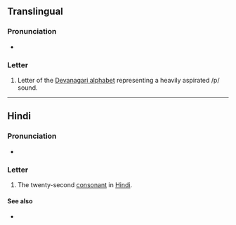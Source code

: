 {{also|फ़}}
{{character info/new}}
==Translingual==

===Pronunciation===
* {{IPA|/pʰə/|lang=mul}}

===Letter===
{{mul-Deva|pha}}

# Letter of the [[Devanagari alphabet]] representing a heavily aspirated /p/ sound.

----

==Hindi==

===Pronunciation===
* {{IPA|[pʰə]|lang=hi}}

===Letter===
{{head|hi|letter}}

# The twenty-second [[consonant]] in [[Hindi]].

====See also====
* {{list:Devanagari script letters/hi}}